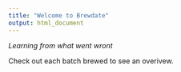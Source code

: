 ```yaml
---
title: "Welcome to Brewdate"
output: html_document
---
```


*Learning from what went wront*

Check out each batch brewed to see an overivew.


